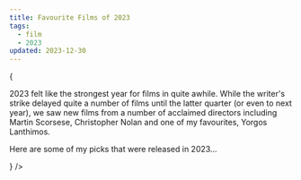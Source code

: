 ```yaml
---
title: Favourite Films of 2023
tags:
  - film
  - 2023
updated: 2023-12-30
---
```



{

<Intro>
  <p>2023 felt like the strongest year for films in quite awhile. While the writer's strike delayed quite a number of films until the latter quarter (or even to next year), we saw new films from a number of acclaimed directors including Martin Scorsese, Christopher Nolan and one of my favourites, Yorgos Lanthimos.</p>

  <p>Here are some of my picks that were released in 2023…</p>
</Intro>
}

<List>
  <FilmListItem
    title="Poor Things"
    year="2023"
    director="Yorgos Lanthimos"
    tmdbCoverId="jV3c2fsBNCJgcesxdNM9O0lwwdT"
    letterboxdLink="https://letterboxd.com/film/poor-things-2023/"
    trailerLink="https://www.youtube.com/watch?v=RlbR5N6veqw"
    description="Yorgos Lanthimos delivers his most ambitious film to date and Emma Stone gives one of the best performances of the year. Unlike anything else."
  />
  <FilmListItem
    title="Past Lives"
    year="2023"
    director="Celine Song"
    tmdbCoverId="k3waqVXSnvCZWfJYNtdamTgTtTA"
    description="A beautiful and subtle story that avoids cliché arcs and lives in the quiet moments of the lives of two kindred spirits."
    letterboxdLink="https://letterboxd.com/film/past-lives/"
    trailerLink="https://www.youtube.com/watch?v=kA244xewjcI"
  />
  <FilmListItem
    title="Killers of the Flower Moon"
    year="2023"
    director="Martin Scorsese"
    tmdbCoverId="jxAHZ4TxCjbsRY41XtmXAGh3pdU"
    letterboxdLink="https://letterboxd.com/film/killers-of-the-flower-moon/"
    description="With one of the best perfomances of the year by Lily Gladstone, Scorsese delivers a haunting and epic film that sheds light on one of the many atrocities."
    trailerLink="https://www.youtube.com/watch?v=EP34Yoxs3FQ"
  />
  <FilmListItem
    title="Anatomy of a Fall"
    year="2023"
    director="Justine Triet"
    tmdbCoverId="kQs6keheMwCxJxrzV83VUwFtHkB"
    letterboxdLink="https://letterboxd.com/film/anatomy-of-a-fall/"
    description="A small film with a huge performance from Sandra Hüller."
    trailerLink="https://www.youtube.com/watch?v=FUXawkH-ONM"
  />
  <FilmListItem
    title="The Holdovers"
    year="2023"
    director="Alexander Payne"
    tmdbCoverId="qrvKLJvGZJWkNkIRTyPX5jUkN9E"
    letterboxdLink="https://letterboxd.com/film/the-holdovers/"
    description="Paul Giammati does what he does best as a curmudgeonly instructor at a prep school who is forced to spend the holidays with students who have nowhere else to go."
    trailerLink="https://www.youtube.com/watch?v=AhKLpJmHhIg"
  />
  <FilmListItem
    title="Barbie"
    year="2023"
    director="Greta Gerwig"
    tmdbCoverId="aDlWqnAP9WTo64L2QlBvs21ESde"
    letterboxdLink="https://letterboxd.com/film/barbie/"
    description="The most fun I've had watching a movie in ages. The height of what is possible with a combination of writers like Gerwig and Bombach and a bigger budget studio production."
    trailerLink="https://www.youtube.com/watch?v=pBk4NYhWNMM"
  />
  <FilmListItem
    title="The Zone of Interest"
    year="2023"
    director="Jonathan Glazer"
    tmdbCoverId="ruyeAfmxbNPWZ92dWymqwTc6nWV"
    letterboxdLink="https://letterboxd.com/film/the-zone-of-interest/"
    description="Unsettling… months later, I'm still not sure what to make of it. But have I stopped thinking about it? Not at all. "
    trailerLink="https://www.youtube.com/watch?v=GFNtVaAuVYY"
  />
  <FilmListItem
    title="Oppenheimer"
    year="2023"
    director="Christopher Nolan"
    tmdbCoverId="ptpr0kGAckfQkJeJIt8st5dglvd"
    letterboxdLink="https://letterboxd.com/film/oppenheimer-2023/"
    description="Technically brilliant, featuring a great performance from Cillian Murphy… a must-see on the big screen."
    trailerLink="https://www.youtube.com/watch?v=bK6ldnjE3Y0"
  />
  <FilmListItem
    title="Evil Does Not Exist"
    year="2023"
    director="Ryusuke Hamaguchi"
    tmdbCoverId="z9UNOIQzAMf2RJKeCBjDdLFKisP"
    letterboxdLink="https://letterboxd.com/film/evil-does-not-exist/"
    description="A quiet film that explores the relationship between communities and nature that takes time to explore the quiet life of a small town before taking an unexpected turn."
    trailerLink="https://www.youtube.com/watch?v=PN3bBtwuqC4"

/>

  <FilmListItem
    title="When Evil Lurks"
    year="2023"
    director="Demián Rugna"
    tmdbCoverId="iQ7G9LhP7NRRIUM4Vlai3eOxBAc"
    letterboxdLink="https://letterboxd.com/film/when-evil-lurks/"
    description="The most impactful horror film of the year. Unsettling and beautifully shot, a must-see for genre fans."
    trailerLink="https://www.youtube.com/watch?v=YrTnV6gNzno"
  />
</List>
